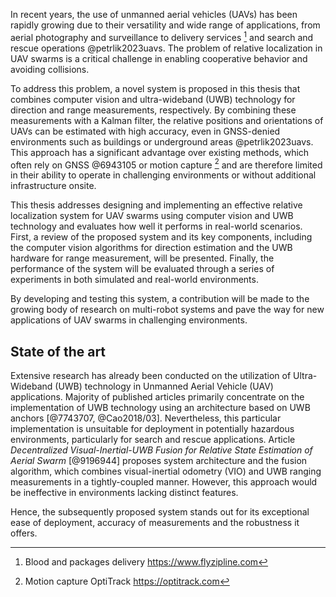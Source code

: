 In recent years, the use of unmanned aerial vehicles (UAVs) has been rapidly growing due to their versatility and wide range of applications, from aerial photography and surveillance to delivery services [^zipline] and search and rescue operations @petrlik2023uavs. 
The problem of relative localization in UAV swarms is a critical challenge in enabling cooperative behavior and avoiding collisions.

To address this problem, a novel system is proposed in this thesis that combines computer vision and ultra-wideband (UWB) technology for direction and range measurements, respectively. 
By combining these measurements with a Kalman filter, the relative positions and orientations of UAVs can be estimated with high accuracy, even in GNSS-denied environments such as buildings or underground areas @petrlik2023uavs. 
This approach has a significant advantage over existing methods, which often rely on GNSS @6943105 or motion capture [^optitrack] and are therefore limited in their ability to operate in challenging environments or without additional infrastructure onsite.

This thesis addresses designing and implementing an effective relative localization system for UAV swarms using computer vision and UWB technology and evaluates how well it performs in real-world scenarios. 
First, a review of the proposed system and its key components, including the computer vision algorithms for direction estimation and the UWB hardware for range measurement, will be presented. 
Finally, the performance of the system will be evaluated through a series of experiments in both simulated and real-world environments.

By developing and testing this system, a contribution will be made to the growing body of research on multi-robot systems and pave the way for new applications of UAV swarms in challenging environments.

[^zipline]: Blood and packages delivery <https://www.flyzipline.com>
[^optitrack]: Motion capture OptiTrack <https://optitrack.com>

## State of the art

Extensive research has already been conducted on the utilization of Ultra-Wideband (UWB) technology in Unmanned Aerial Vehicle (UAV) applications.
Majority of published articles primarily concentrate on the implementation of UWB technology using an architecture based on UWB anchors [@7743707, @Cao2018/03].
Nevertheless, this particular implementation is unsuitable for deployment in potentially hazardous environments, particularly for search and rescue applications.
Article *Decentralized Visual-Inertial-UWB Fusion for Relative State Estimation of Aerial Swarm* [@9196944] proposes system architecture and the fusion algorithm, which combines visual-inertial odometry (VIO) and UWB ranging measurements in a tightly-coupled manner. However, this approach would be ineffective in environments lacking distinct features.

Hence, the subsequently proposed system stands out for its exceptional ease of deployment, accuracy of measurements and the robustness it offers.